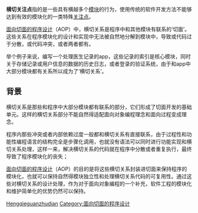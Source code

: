 '''横切关注点'''指的是一些具有横越多个[[軟體模組|模块]]的行为，使用传统的软件开发方法不能够达到有效的模块化的一类特殊[[关注点|关注点]]。

[[面向切面的程序设计|面向切面的程序设计]]（AOP）中，横切关系是程序中和其他模块有联系的‘切面’。这些关系在程序模块化的设计和实现中无法被自然地分解到模块中，导致或代码过于分散，或代码冲突，或者两者都有。 
 
举个例子来说，编写一个处理医生记录的app，这些记录的索引是核心模块，同时关于存储记录或用户信息的数据的历史日志，或者登录的验证系统，由于和app中大部分模块都有关系所以成为了‘横切关系’。

==背景==
横切关系是那些和程序中大部分模块都有联系的部分，它们形成了切面开发的基础单元。这样的横切关系部分不能自然得适配面向对象编程理念和面向过程变成理念。  

程序内那些冲突或者内部依赖过度一般都和横切关系有直接联系，由于过程性和功能性编程语言的结构完全是步骤化调用，也就没有语法可以同时进行功能实现和横切关系处理，这样一来，解决横切关系的代码就在程序中分散或者重复执行，最终导致了程序模块化的丧失；  

[[面向切面的程序设计|面向切面的程序设计]]（AOP）的目的是将这些横切关系封装进切面来保持程序的模块化，也就可以保持自然得模块独立性和处理横切关系代码的可复用性。通过这些对横切关系的设计处理，作为对于面向对象编程的一个补充，软件工程的模块化和维护简单化的优势仍然可以保持。

{{compu-stub}}

[[Category:计算机编程|Hengqieguanzhudian]]
[[Category:面向切面的程序设计|Category:面向切面的程序设计]]